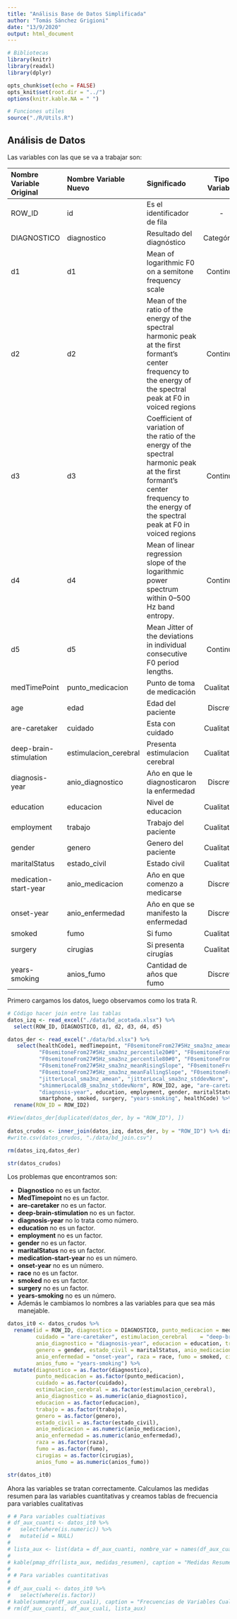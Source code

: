 ```yaml
---
title: "Análisis Base de Datos Simplificada"
author: "Tomás Sánchez Grigioni"
date: "13/9/2020"
output: html_document
---
```


```r
# Bibliotecas
library(knitr)
library(readxl)
library(dplyr)
```

```r
opts_chunk$set(echo = FALSE)
opts_knit$set(root.dir = "../")
options(knitr.kable.NA = " ")
```

```r
# Funciones utiles
source("./R/Utils.R")
```

## Análisis de Datos

Las variables con las que se va a trabajar son:

|Nombre Variable Original|Nombre Variable Nuevo|Significado|Tipo Variable|
|:--|:--|:----|:-:|
|ROW_ID|id|Es el identificador de fila|-|
|DIAGNOSTICO|diagnostico|Resultado del diagnóstico|Categórica|
|d1|d1|Mean of logarithmic F0 on a semitone frequency scale|Continua|
|d2|d2|Mean of the ratio of the energy of the spectral harmonic peak at the first formant’s center frequency to the energy of the spectral peak at F0 in voiced regions|Continua|
|d3|d3| Coefficient of variation of the ratio of the energy of the spectral harmonic peak at the first formant’s center frequency to the energy of the spectral peak at F0 in voiced regions|Continua|
|d4|d4|Mean of linear regression slope of the logarithmic power spectrum within 0–500 Hz band entropy.|Continua|
|d5|d5|Mean Jitter of the deviations in individual consecutive F0 period lengths.|Continua|
|medTimePoint|punto_medicacion|Punto de toma de medicación|Cualitativa|
|age|edad|Edad del paciente|Discreta|
|are-caretaker|cuidado|Esta con cuidado|Cualitativa|
|deep-brain-stimulation|estimulacion_cerebral|Presenta estimulacion cerebral|Cualitativa|
|diagnosis-year|anio_diagnostico|Año en que le diagnosticaron la enfermedad|Discreta|
|education|educacion|Nivel de educacion|Cualitativa|
|employment|trabajo|Trabajo del paciente|Cualitativa|
|gender|genero|Genero del paciente|Cualitativa|
|maritalStatus|estado_civil|Estado civil|Cualitativa|
|medication-start-year|anio_medicacion|Año en que comenzo a medicarse|Discreta|
|onset-year|anio_enfermedad|Año en que se manifesto la enfermedad|Discreta|
|smoked|fumo|Si fumo|Cualitativa|
|surgery|cirugias|Si presenta cirugías|Cualitativa|
|years-smoking|anios_fumo|Cantidad de años que fumo|Discreta|


Primero cargamos los datos, luego observamos como los trata R.

```r
# Código hacer join entre las tablas
datos_izq <- read_excel("./data/bd_acotada.xlsx") %>% 
  select(ROW_ID, DIAGNOSTICO, d1, d2, d3, d4, d5)

datos_der <- read_excel("./data/bd.xlsx") %>% 
   select(healthCode1, medTimepoint, "F0semitoneFrom27#5Hz_sma3nz_amean", "F0semitoneFrom27#5Hz_sma3nz_stddevNorm",
          "F0semitoneFrom27#5Hz_sma3nz_percentile20#0", "F0semitoneFrom27#5Hz_sma3nz_percentile50#0", 
          "F0semitoneFrom27#5Hz_sma3nz_percentile80#0", "F0semitoneFrom27#5Hz_sma3nz_pctlrange0-2",
          "F0semitoneFrom27#5Hz_sma3nz_meanRisingSlope", "F0semitoneFrom27#5Hz_sma3nz_stddevRisingSlope",
          "F0semitoneFrom27#5Hz_sma3nz_meanFallingSlope", "F0semitoneFrom27#5Hz_sma3nz_stddevFallingSlope",
          "jitterLocal_sma3nz_amean", "jitterLocal_sma3nz_stddevNorm", "shimmerLocaldB_sma3nz_amean",
          "shimmerLocaldB_sma3nz_stddevNorm", ROW_ID2, age, "are-caretaker", "deep-brain-stimulation",
          "diagnosis-year", education, employment, gender, maritalStatus, "medication-start-year", "onset-year",
          smartphone, smoked, surgery, "years-smoking", healthCode) %>% 
  rename(ROW_ID = ROW_ID2)

#View(datos_der[duplicated(datos_der, by = "ROW_ID"), ])
 
datos_crudos <- inner_join(datos_izq, datos_der, by = "ROW_ID") %>% distinct()
#write.csv(datos_crudos, "./data/bd_join.csv")

rm(datos_izq,datos_der)

str(datos_crudos)
```

Los problemas que encontramos son:

* **Diagnostico** no es un factor.
* **MedTimepoint** no es un factor.
* **are-caretaker** no es un factor.
* **deep-brain-stimulation** no es un factor.
* **diagnosis-year** no lo trata como número.
* **education** no es un factor.
* **employment** no es un factor.
* **gender** no es un factor.
* **maritalStatus** no es un factor.
* **medication-start-year** no es un número.
* **onset-year** no es un número.
* **race** no es un factor.
* **smoked** no es un factor.
* **surgery** no es un factor.
* **years-smoking** no es un número.
* Además le cambiamos lo nombres a las variables para que sea más manejable.

```r
datos_it0 <- datos_crudos %>%
  rename(id = ROW_ID, diagnostico = DIAGNOSTICO, punto_medicacion = medTimepoint, edad = age,
         cuidado = "are-caretaker", estimulacion_cerebral	 = "deep-brain-stimulation",
         anio_diagnostico = "diagnosis-year", educacion = education, trabajo = employment,
         genero = gender, estado_civil = maritalStatus, anio_medicacion = "medication-start-year",
         anio_enfermedad = "onset-year", raza = race, fumo = smoked, cirugias = surgery,
         anios_fumo = "years-smoking") %>%
  mutate(diagnostico = as.factor(diagnostico),
         punto_medicacion = as.factor(punto_medicacion),
         cuidado = as.factor(cuidado),
         estimulacion_cerebral = as.factor(estimulacion_cerebral),
         anio_diagnostico = as.numeric(anio_diagnostico),
         educacion = as.factor(educacion),
         trabajo = as.factor(trabajo),
         genero = as.factor(genero),
         estado_civil = as.factor(estado_civil),
         anio_medicacion = as.numeric(anio_medicacion),
         anio_enfermedad = as.numeric(anio_enfermedad),
         raza = as.factor(raza),
         fumo = as.factor(fumo),
         cirugias = as.factor(cirugias),
         anios_fumo = as.numeric(anios_fumo))

str(datos_it0)
```

Ahora las variables se tratan correctamente. Calculamos las medidas resumen para las variables cuantitativas y creamos tablas de frecuencia para variables cualitativas

```r
# # Para variables cualtiativas
# df_aux_cuanti <- datos_it0 %>% 
#   select(where(is.numeric)) %>% 
#   mutate(id = NULL)
# 
# lista_aux <- list(data = df_aux_cuanti, nombre_var = names(df_aux_cuanti))
# 
# kable(pmap_dfr(lista_aux, medidas_resumen), caption = "Medidas Resumen de Variables Cuantitativas")
# 
# # Para variables cuantitativas
# 
# df_aux_cuali <- datos_it0 %>% 
#   select(where(is.factor))
# kable(summary(df_aux_cuali), caption = "Frecuencias de Variables Cualitativas")
# rm(df_aux_cuanti, df_aux_cuali, lista_aux)
  
```

